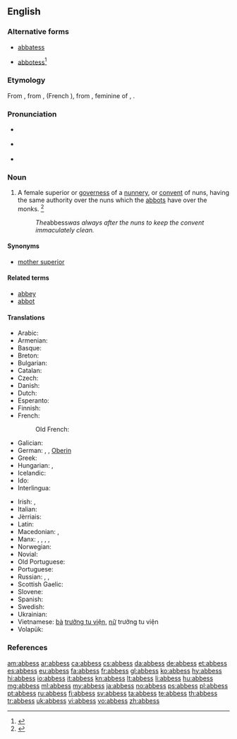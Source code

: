 ==English==
{{Wikisource1911Enc|Abbess}}
{{wikipedia}}

===Alternative forms===
* {{qualifier|obsolete}} [[abbatess]]
* {{qualifier|obsolete}} [[abbotess]]<ref>{{R:CDOE|page=2}}</ref>

===Etymology===
From {{etyl|enm|en}} {{term|abbesse|lang=enm}}, from {{etyl|fro|en}} {{term|abaesse|lang=fro}}, {{term|abeesse|lang=fro}} (French {{term|abbesse|lang=fr}}), from {{etyl|LL.|en}} {{term|abbatissa|lang=la}}, feminine of {{term|abbas|lang=la}}, {{term|abbatis||abbot|lang=la}}.

===Pronunciation===
* {{a|RP}} {{IPA|/ˈæb.ɪs/|/ˈæb.ɛs/}}
* {{a|GenAm}} {{IPA|/ˈæb.ɪs/|/ˈæb.ɛs/}}
* {{audio|en-us-abbess.ogg|Audio (US)|lang=en}}

===Noun===
{{en-noun|es}}

# A female superior or [[governess]] of a [[nunnery]], or [[convent]] of nuns, having the same authority over the nuns which the [[abbots]] have over the monks. {{defdate|First attested around 1150 to 1350}}<ref name=SOED>{{R:SOED5|page=3}}</ref>
#: ''The ''abbess'' was always after the nuns to keep the convent immaculately clean.''

====Synonyms====
* {{sense|female superior of a nunnery}} [[mother superior]]

====Related terms====
* [[abbey]]
* [[abbot]]

====Translations====
{{trans-top|female superior of a nunnery}}
* Arabic: {{t|ar|رئيسة دير|f|sc=Arab}}
* Armenian: {{t|hy|մայրապետ|tr=mayrapet}}
* Basque: {{t+|eu|abadesa}}
* Breton: {{t+|br|abadez|f}}
* Bulgarian: {{t|bg|игуменка}}
* Catalan: {{t+|ca|abadessa|f}}
* Czech: {{t+|cs|abatyše|f}}
* Danish: {{t+|da|abbedisse|c}}
* Dutch: {{t+|nl|abdis}}
* Esperanto: {{t|eo|abatino}}
* Finnish: {{t+|fi|abbedissa}}
* French: {{t+|fr|abbesse|f}}
*: Old French: {{t|fro|abeesse|f}}
* Galician: {{t+|gl|abadesa|f}}
* German: {{t+|de|Äbtissin|f}}, {{t|de|Äbtin|f}}, [[Oberin]] {{g|f}} {{gloss|Reverend Mother}}
* Greek: {{t+|el|ηγουμένη}}
* Hungarian: {{t+|hu|apácafőnöknő}}, {{t+|hu|apátnő}}
* Icelandic: {{t+|is|abbadís|f}}
* Ido: {{t+|io|abadino}}
* Interlingua: {{t|ia|Abbatessa}}
{{trans-mid}}
* Irish: {{t|ga|ban-ab|f}}, {{t|ga|máthairab|f}}
* Italian: {{t+|it|badessa|f}}
* Jèrriais: {{t|roa-jer|abbêsse|f}}
* Latin: {{t|la|abbatissa}}
* Macedonian: {{t|mk|опатица|f|tr=opática}}, {{t|mk|игуменија|f|tr=iguménija}}
* Manx: {{t|gv|ard-chaillagh|f}}, {{t|gv|ard-chaillagh ghoo|f}}, {{t|gv|ard-ven reill|f}}, {{t|gv|ben abb|f}}, {{t|gv|moir abb|f}}
* Norwegian: {{t+|no|abbedisse}}
* Novial: {{t|nov|abata}}
* Old Portuguese: {{t|roa-opt|abadessa|f}}
* Portuguese: {{t+|pt|abadessa|f}}
* Russian: {{t+|ru|аббатиса|f|tr=abbatísa}}, {{t+|ru|настоятельница|f|tr=nastojátelʹnica}} {{qualifier|монастыря́}}, {{t+|ru|игуменья|f|tr=igúmenʹja}}
* Scottish Gaelic: {{t|gd|ban-aba|f}}
* Slovene: {{t+|sl|opatinja|f}}
* Spanish: {{t+|es|abadesa|f}}
* Swedish: {{t+|sv|abbedissa}}
* Ukrainian: {{t+|uk|абатиса|f|tr=abatýsa}}
* Vietnamese: [[bà]] [[trưởng tu viện]], [[nữ]] trưởng tu viện
* Volapük: {{t+|vo|jilepädan}}
{{trans-bottom}}

===References===
<references/>

[[am:abbess]]
[[ar:abbess]]
[[ca:abbess]]
[[cs:abbess]]
[[da:abbess]]
[[de:abbess]]
[[et:abbess]]
[[es:abbess]]
[[eu:abbess]]
[[fa:abbess]]
[[fr:abbess]]
[[gl:abbess]]
[[ko:abbess]]
[[hy:abbess]]
[[hi:abbess]]
[[io:abbess]]
[[it:abbess]]
[[kn:abbess]]
[[lt:abbess]]
[[li:abbess]]
[[hu:abbess]]
[[mg:abbess]]
[[ml:abbess]]
[[my:abbess]]
[[ja:abbess]]
[[no:abbess]]
[[ps:abbess]]
[[pl:abbess]]
[[pt:abbess]]
[[ru:abbess]]
[[fi:abbess]]
[[sv:abbess]]
[[ta:abbess]]
[[te:abbess]]
[[th:abbess]]
[[tr:abbess]]
[[uk:abbess]]
[[vi:abbess]]
[[vo:abbess]]
[[zh:abbess]]